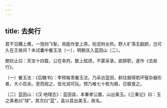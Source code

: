 ```yaml
---
---
---
```

title: 去矣行
---




君不见鞲上鹰，一饱则飞掣。焉能作堂上燕，衔泥附炎热。野人旷荡无䩄颜，岂可久在王侯间？未试囊中餐玉法〔一〕，明朝且入蓝田山〔二〕。

鲍钦止曰：天宝十四载，公在率府。数上赋颂，不蒙采录。欲辞职，遂作《去矣行》。

〔一〕餐玉法：《后魏书》：李预每羡餐玉法，乃采访蓝田，躬往掘得若环璧杂器形者，大小百余。至而观之，皆光润可玩。预乃椎七十枚为屑，日服食之。

〔二〕蓝田山：《汉·地理志》：蓝田县，本秦孝公置，山出美玉。《三秦记》曰：玉之美者曰“球”，其次曰“蓝”，盖以县出美玉，故名。